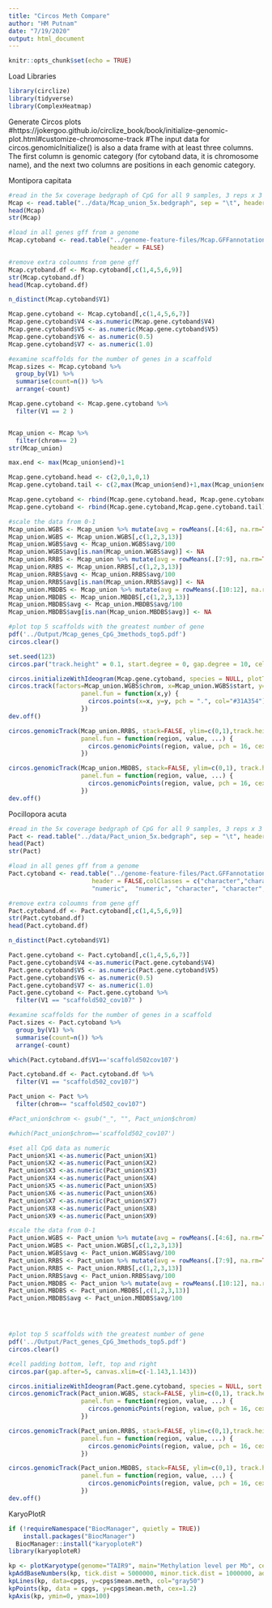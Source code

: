 ```yaml
---
title: "Circos Meth Compare"
author: "HM Putnam"
date: "7/19/2020"
output: html_document
---
```


```r
knitr::opts_chunk$set(echo = TRUE)
```

Load Libraries
```r
library(circlize) 
library(tidyverse)
library(ComplexHeatmap)
```

Generate Circos plots
#https://jokergoo.github.io/circlize_book/book/initialize-genomic-plot.html#customize-chromosome-track
#The input data for circos.genomicInitialize() is also a data frame with at least three columns. The first column is genomic category (for cytoband data, it is chromosome name), and the next two columns are positions in each genomic category.

Montipora capitata
```r
#read in the 5x coverage bedgraph of CpG for all 9 samples, 3 reps x 3 methods 
Mcap <- read.table("../data/Mcap_union_5x.bedgraph", sep = "\t", header = TRUE, na.strings = "N/A")
head(Mcap)
str(Mcap)

#load in all genes gff from a genome
Mcap.cytoband <- read.table("../genome-feature-files/Mcap.GFFannotation.genes.gff", sep = "\t",  
                            header = FALSE)

#remove extra coloumns from gene gff
Mcap.cytoband.df <- Mcap.cytoband[,c(1,4,5,6,9)]
str(Mcap.cytoband.df)
head(Mcap.cytoband.df)

n_distinct(Mcap.cytoband$V1)

Mcap.gene.cytoband <- Mcap.cytoband[,c(1,4,5,6,7)]
Mcap.gene.cytoband$V4 <-as.numeric(Mcap.gene.cytoband$V4)
Mcap.gene.cytoband$V5 <- as.numeric(Mcap.gene.cytoband$V5)
Mcap.gene.cytoband$V6 <- as.numeric(0.5)
Mcap.gene.cytoband$V7 <- as.numeric(1.0)

#examine scaffolds for the number of genes in a scaffold 
Mcap.sizes <- Mcap.cytoband %>% 
  group_by(V1) %>% 
  summarise(count=n()) %>%
  arrange(-count)

Mcap.gene.cytoband <- Mcap.gene.cytoband %>%
  filter(V1 == 2 )


Mcap_union <- Mcap %>%
  filter(chrom== 2)
str(Mcap_union)

max.end <- max(Mcap_union$end)+1

Mcap.gene.cytoband.head <- c(2,0,1,0,1)
Mcap.gene.cytoband.tail <- c(2,max(Mcap_union$end)+1,max(Mcap_union$end)+2,0,1)

Mcap.gene.cytoband <- rbind(Mcap.gene.cytoband.head, Mcap.gene.cytoband)
Mcap.gene.cytoband <- rbind(Mcap.gene.cytoband,Mcap.gene.cytoband.tail)

#scale the data from 0-1
Mcap_union.WGBS <- Mcap_union %>% mutate(avg = rowMeans(.[4:6], na.rm=TRUE))
Mcap_union.WGBS <- Mcap_union.WGBS[,c(1,2,3,13)]
Mcap_union.WGBS$avg <- Mcap_union.WGBS$avg/100
Mcap_union.WGBS$avg[is.nan(Mcap_union.WGBS$avg)] <- NA
Mcap_union.RRBS <- Mcap_union %>% mutate(avg = rowMeans(.[7:9], na.rm=TRUE))
Mcap_union.RRBS <- Mcap_union.RRBS[,c(1,2,3,13)]
Mcap_union.RRBS$avg <- Mcap_union.RRBS$avg/100
Mcap_union.RRBS$avg[is.nan(Mcap_union.RRBS$avg)] <- NA
Mcap_union.MBDBS <- Mcap_union %>% mutate(avg = rowMeans(.[10:12], na.rm=TRUE))
Mcap_union.MBDBS <- Mcap_union.MBDBS[,c(1,2,3,13)]
Mcap_union.MBDBS$avg <- Mcap_union.MBDBS$avg/100
Mcap_union.MBDBS$avg[is.nan(Mcap_union.MBDBS$avg)] <- NA

#plot top 5 scaffolds with the greatest number of gene
pdf('../Output/Mcap_genes_CpG_3methods_top5.pdf')
circos.clear()

set.seed(123)
circos.par("track.height" = 0.1, start.degree = 0, gap.degree = 10, cell.padding = c(0.01,1,0.01,1))

circos.initializeWithIdeogram(Mcap.gene.cytoband, species = NULL, plotType = c("ideogram", "labels"))
circos.track(factors=Mcap_union.WGBS$chrom, x=Mcap_union.WGBS$start, y=Mcap_union.WGBS$avg, ylim=c(0,1),
                    panel.fun = function(x,y) {
                      circos.points(x=x, y=y, pch = ".", col="#31A354")
                    })
dev.off()

circos.genomicTrack(Mcap_union.RRBS, stack=FALSE, ylim=c(0,1),track.height = 0.1,
                    panel.fun = function(region, value, ...) {
                      circos.genomicPoints(region, value, pch = 16, cex = 0.1, col="#756BB1")
                    })

circos.genomicTrack(Mcap_union.MBDBS, stack=FALSE, ylim=c(0,1), track.height = 0.1,
                    panel.fun = function(region, value, ...) {
                      circos.genomicPoints(region, value, pch = 16, cex = 0.1, col="#E6550D")
                    })
dev.off()

```

Pocillopora acuta
```r
#read in the 5x coverage bedgraph of CpG for all 9 samples, 3 reps x 3 methods 
Pact <- read.table("../data/Pact_union_5x.bedgraph", sep = "\t", header = TRUE, stringsAsFactors = FALSE)
head(Pact)
str(Pact)

#load in all genes gff from a genome
Pact.cytoband <- read.table("../genome-feature-files/Pact.GFFannotation.genes.gff", sep = "\t",  
                       header = FALSE,colClasses = c("character","character","character", "numeric",
                       "numeric",  "numeric", "character", "character", "character") )

#remove extra coloumns from gene gff
Pact.cytoband.df <- Pact.cytoband[,c(1,4,5,6,9)]
str(Pact.cytoband.df)
head(Pact.cytoband.df)

n_distinct(Pact.cytoband$V1)

Pact.gene.cytoband <- Pact.cytoband[,c(1,4,5,6,7)]
Pact.gene.cytoband$V4 <-as.numeric(Pact.gene.cytoband$V4)
Pact.gene.cytoband$V5 <- as.numeric(Pact.gene.cytoband$V5)
Pact.gene.cytoband$V6 <- as.numeric(0.5)
Pact.gene.cytoband$V7 <- as.numeric(1.0)
Pact.gene.cytoband <- Pact.gene.cytoband %>%
  filter(V1 == "scaffold502_cov107" )

#examine scaffolds for the number of genes in a scaffold 
Pact.sizes <- Pact.cytoband %>% 
  group_by(V1) %>% 
  summarise(count=n()) %>%
  arrange(-count)

which(Pact.cytoband.df$V1=='scaffold502cov107')

Pact.cytoband.df <- Pact.cytoband.df %>%
  filter(V1 == "scaffold502_cov107")

Pact_union <- Pact %>%
  filter(chrom== "scaffold502_cov107")

#Pact_union$chrom <- gsub("_", "", Pact_union$chrom)

#which(Pact_union$chrom=='scaffold502_cov107')

#set all CpG data as numeric
Pact_union$X1 <-as.numeric(Pact_union$X1)
Pact_union$X2 <-as.numeric(Pact_union$X2)
Pact_union$X3 <-as.numeric(Pact_union$X3)
Pact_union$X4 <-as.numeric(Pact_union$X4)
Pact_union$X5 <-as.numeric(Pact_union$X5)
Pact_union$X6 <-as.numeric(Pact_union$X6)
Pact_union$X7 <-as.numeric(Pact_union$X7)
Pact_union$X8 <-as.numeric(Pact_union$X8)
Pact_union$X9 <-as.numeric(Pact_union$X9)

#scale the data from 0-1
Pact_union.WGBS <- Pact_union %>% mutate(avg = rowMeans(.[4:6], na.rm=TRUE))
Pact_union.WGBS <- Pact_union.WGBS[,c(1,2,3,13)]
Pact_union.WGBS$avg <- Pact_union.WGBS$avg/100
Pact_union.RRBS <- Pact_union %>% mutate(avg = rowMeans(.[7:9], na.rm=TRUE))
Pact_union.RRBS <- Pact_union.RRBS[,c(1,2,3,13)]
Pact_union.RRBS$avg <- Pact_union.RRBS$avg/100
Pact_union.MBDBS <- Pact_union %>% mutate(avg = rowMeans(.[10:12], na.rm=TRUE))
Pact_union.MBDBS <- Pact_union.MBDBS[,c(1,2,3,13)]
Pact_union.MBDBS$avg <- Pact_union.MBDBS$avg/100




#plot top 5 scaffolds with the greatest number of gene 
pdf('../Output/Pact_genes_CpG_3methods_top5.pdf')
circos.clear()

#cell padding bottom, left, top and right
circos.par(gap.after=5, canvas.xlim=c(-1.143,1.143))

circos.initializeWithIdeogram(Pact.gene.cytoband, species = NULL, sort.chr = TRUE)
circos.genomicTrack(Pact_union.WGBS, stack=FALSE, ylim=c(0,1), track.height = 0.1,
                    panel.fun = function(region, value, ...) {
                      circos.genomicPoints(region, value, pch = 16, cex = 0.2, col="#31A354")
                    })

circos.genomicTrack(Pact_union.RRBS, stack=FALSE, ylim=c(0,1),track.height = 0.1,
                    panel.fun = function(region, value, ...) {
                      circos.genomicPoints(region, value, pch = 16, cex = 0.2, col="#756BB1")
                    })

circos.genomicTrack(Pact_union.MBDBS, stack=FALSE, ylim=c(0,1), track.height = 0.1,
                    panel.fun = function(region, value, ...) {
                      circos.genomicPoints(region, value, pch = 16, cex = 0.2, col="#E6550D")
                    })
dev.off()

```




KaryoPlotR
```r
if (!requireNamespace("BiocManager", quietly = TRUE))
    install.packages("BiocManager")
  BiocManager::install("karyoploteR")
library(karyoploteR)
```


```r
kp <- plotKaryotype(genome="TAIR9", main="Methylation level per Mb", cex=2)
kpAddBaseNumbers(kp, tick.dist = 5000000, minor.tick.dist = 1000000, add.units = TRUE, cex = 0.8)
kpLines(kp, data=cpgs, y=cpgs$mean.meth, col="gray50")
kpPoints(kp, data = cpgs, y=cpgs$mean.meth, cex=1.2)
kpAxis(kp, ymin=0, ymax=100)

```